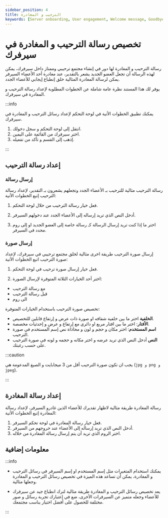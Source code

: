 ```yaml
---
sidebar_position: 4
title: الترحيب و المغادرة 
keywords: [Server onboarding, User engagement, Welcome message, Goodbye message, Customization] 
---
```



# تخصيص رسالة الترحيب و المغادرة في سيرفرك

رسالة الترحيب و المغادرة لها دور في إنشاء مجتمع ترحيبي وممتاز داخل سيرفرك، يمكن لهذه الرسالة أن تجعل العضو الجديد يشعر بالتقدير، عند مغادرة أحد الأعضاء السيرفر يمكن لرسالة المغادرة المثالية خلق إنطباع إيجابي للأعضاء الجدد.

يوفر لك هذا المستند نظرة عامة شاملة عن الخطوات المطلوبة لإعداد رسالة الترحيب و المغادرة في سيرفرك.

:::info

يمكنك تطبيق الخطوات الأتية في لوحة التحكم لإعداد رسائل الترحيب و المغادرة في سيرفرك. 

1. انتقل إلى لوحة التحكم و سجل دخولك. 
2. اختر سيرفرك من القائمة على اليمين.
3. إذهب إلى القسم و تأكد من تفعيله.

:::

## إعداد رسالة الترحيب

### إرسال رسالة

رسالة الترحيب مثالية للترحيب بـ الأعضاء الجدد وتجعلهم يشعرون بـ التقدير، لإعداد رسالة الترحيب إتبع الخطوات الأتية:

1. فعل خيار رسالة الترحيب من خلال لوحة التحكم.

2. أدخل النص الذي تريد إرساله إلى الأعضاء الجدد عند دخولهم السيرفر.

3. اختر ما إذا كنت تريد إرسال الرسالة كـ رسالة خاصة إلى العضو الجديد او إلى روم محدد في السيرفر.

### إرسال صورة

إرسال صورة الترحيب طريقة اخرى مثالية لخلق مجتمع ترحيبي في سيرفرك، لإعداد صورة الترحيب اتبع الخطوات الأتية:

1. فعل خيار إرسال صورة ترحيب في لوحة التحكم.

2. اختر أحد الخيارات الثلاثة المتوفرة لإرسال الصورة:

- مع رسالة الترحيب
- قبل رسالة الترحيب
- الى روم

تخصيص صورة الترحيب باستخدام الخيارات المتوفرة:

- **الخلفية** اختر ما بين خلفية شفافه او صورة ذات عرض و إرتفاع قابلين للتخصيص.
- **الأفتار**: اختر ما بين افتار مربع او دائري مع إرتفاع و عرض و إحدثيات مخصصة.
- **اسم المستخدم**: اختر مكان و حجم و لون و محاذاة نص إسم المستخدم في صورة الترحيب.
- **النص** أدخل النص الذي تريد عرضه و اختر مكانه و حجمه و لونه في صورة الترحيب على حسب رغبتك.

:::caution 

يجب ان تكون صورة الترحيب أقل من 3 ميجابايت و الصيغ المدعومة هي (`jpg و png و jpeg`).

:::

## إعداد رسالة المغادرة

رسالة المغادرة طريقة مثالية لاظهار تقديرك للأعضاء الذين غادرو السيرفر، لإعداد رسالة المغادرة إتبع الخطوات الأتية:

1. فعل خيار رسالة المغادرة في لوحة تحكم السيرفر.
2. أدخل النص الذي تريد إرساله إلى الأعضاء عند خروجهم من السيرفر.
3. اختر الروم الذي تريد أن يتم إرسال رسالة المغادرة من خلاله.

## معلومات إضافية

:::info 

- يمكنك استخدام المتغيرات مثل إسم المستخدم او إسم السيرفر في رسائل الترحيب و المغادرة، يمكن أن تساعد هذه الميزة في تخصيص رسائل الترحيب و المغادرة وجعلها مثالية.


- يعد تخصيص رسائل الترحيب و المغادرة طريقة مثالية لترك انطباع جيد عن سيرفرك للأعضاء وجعله متميز عن السيرفرات الأخرى، ضع في إعتبارك تجربة رسائل و صور مختلفة للحصول على أفضل اختيار يناسب مجتمعك.

:::
